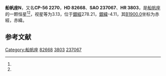 {{Starbox begin
| name = 船帆座N
}}
{{Starbox observe
| epoch = [[J2000.0|J2000.0]]
| constell = [[船帆座|船帆座]]<ref name=SIMBAD>{{cite web
 | url=http://simbad.u-strasbg.fr/simbad/sim-id?Ident=HR+3803
 | title =Pulsating variable Star
 | publisher=Centre de Données astronomiques de Strasbourg
 | work=SIMBAD
 | accessdate=2012-07-13}}</ref><ref name=DATA>{{cite web
 | url=http://vizier.u-strasbg.fr/viz-bin/VizieR-5?-out.add=.&-source=5050&-corr=PK=HR&-out.max=9999&HR=3803
 | title=VizieR Detailed Page
 | accessdate=2012-07-13
 | archive-date=2019-07-30
 | archive-url=https://web.archive.org/web/20190730200752/http://vizier.u-strasbg.fr/viz-bin/VizieR-5?-out.add=.&-source=5050&-corr=PK=HR&-out.max=9999&HR=3803
 }}</ref>
| 星官 = [[天社_(星官)|天社]]
| ra = {{RA|9|31|13.3}}<ref name=SIMBAD /><ref name=DATA />
| dec = {{DEC|-57|2|4}}<ref name=SIMBAD /><ref name=DATA />
| appmag_v = 3.13<ref name=SIMBAD /><ref name=DATA />
}}
{{Starbox character
| class = K5III<ref name=SIMBAD /><ref name=DATA />
| b-v = 1.55<ref name=SIMBAD /><ref name=DATA />
| u-b = 1.89<ref name=SIMBAD /><ref name=DATA />
| r-i = 0.89<ref name=SIMBAD /><ref name=DATA />
| variable = 
}}
{{Starbox astrometry
| radial_v = 1.89
| prop_mo_ra = -14
| parallax = 0.022
| p_error = 
}}
{{Starbox catalog
| names =CP-56 2270，[[SAO星表|SAO]] 237067，[[HD星表|HD]] 82668，[[HR星表|HR]] 3803}}
{{Starbox reference |Simbad=HR+3803}}
{{Starbox end}}

'''船帆座N'''，又名'''CP-56 2270'''，'''HD 82668'''、'''SAO 237067'''、'''HR 3803'''，是[[船帆座|船帆座]]的一颗恒星<ref name=SIMBAD /><ref name=DATA />，视星等为3.13，位于[[銀道座標系|銀經]]278.21，[[銀道座標系|銀緯]]-4.11，其[[B1900.0|B1900.0]]坐标为赤經{{RA|9|28|10.9}}，赤緯{{DEC|-56|-4.11|35}}。

== 参考文献 ==
{{reflist}}

{{star-stub}}

{{船帆座恒星}}
{{星官|天社|6|5}}
[[Category:船帆座|Category:船帆座]]
[[Category:HD和HDE天體|82668]]
[[Category:HR天體|3803]]
[[Category:SAO天體|237067]]